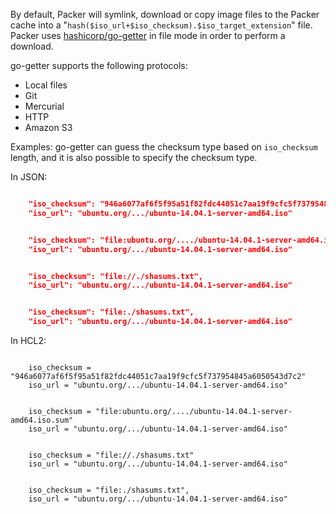 <!-- Code generated from the comments of the ISOConfig struct in multistep/commonsteps/iso_config.go; DO NOT EDIT MANUALLY -->

By default, Packer will symlink, download or copy image files to the Packer
cache into a "`hash($iso_url+$iso_checksum).$iso_target_extension`" file.
Packer uses [hashicorp/go-getter](https://github.com/hashicorp/go-getter) in
file mode in order to perform a download.

go-getter supports the following protocols:

* Local files
* Git
* Mercurial
* HTTP
* Amazon S3

Examples:
go-getter can guess the checksum type based on `iso_checksum` length, and it is
also possible to specify the checksum type.

In JSON:

```json

	"iso_checksum": "946a6077af6f5f95a51f82fdc44051c7aa19f9cfc5f737954845a6050543d7c2",
	"iso_url": "ubuntu.org/.../ubuntu-14.04.1-server-amd64.iso"

```

```json

	"iso_checksum": "file:ubuntu.org/..../ubuntu-14.04.1-server-amd64.iso.sum",
	"iso_url": "ubuntu.org/.../ubuntu-14.04.1-server-amd64.iso"

```

```json

	"iso_checksum": "file://./shasums.txt",
	"iso_url": "ubuntu.org/.../ubuntu-14.04.1-server-amd64.iso"

```

```json

	"iso_checksum": "file:./shasums.txt",
	"iso_url": "ubuntu.org/.../ubuntu-14.04.1-server-amd64.iso"

```

In HCL2:

```hcl

	iso_checksum = "946a6077af6f5f95a51f82fdc44051c7aa19f9cfc5f737954845a6050543d7c2"
	iso_url = "ubuntu.org/.../ubuntu-14.04.1-server-amd64.iso"

```

```hcl

	iso_checksum = "file:ubuntu.org/..../ubuntu-14.04.1-server-amd64.iso.sum"
	iso_url = "ubuntu.org/.../ubuntu-14.04.1-server-amd64.iso"

```

```hcl

	iso_checksum = "file://./shasums.txt"
	iso_url = "ubuntu.org/.../ubuntu-14.04.1-server-amd64.iso"

```

```hcl

	iso_checksum = "file:./shasums.txt",
	iso_url = "ubuntu.org/.../ubuntu-14.04.1-server-amd64.iso"

```

<!-- End of code generated from the comments of the ISOConfig struct in multistep/commonsteps/iso_config.go; -->
